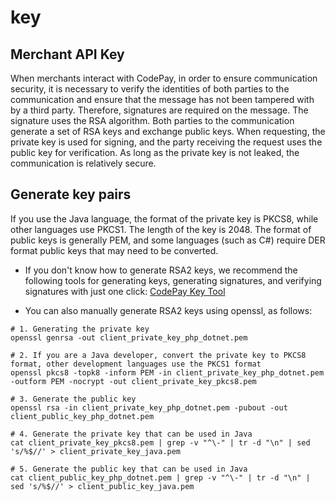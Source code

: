 
# key

## Merchant API Key

When merchants interact with CodePay, in order to ensure communication security, it is necessary to verify the identities of both parties to the communication and ensure that the message has not been tampered with by a third party. Therefore, signatures are required on the message. The signature uses the RSA algorithm. Both parties to the communication generate a set of RSA keys and exchange public keys. When requesting, the private key is used for signing, and the party receiving the request uses the public key for verification. As long as the private key is not leaked, the communication is relatively secure.

## Generate key pairs

If you use the Java language, the format of the private key is PKCS8, while other languages use PKCS1. The length of the key is 2048. The format of public keys is generally PEM, and some languages (such as C#) require DER format public keys that may need to be converted.

- If you don't know how to generate RSA2 keys, we recommend the following tools for generating keys, generating signatures, and verifying signatures with just one click:
  <a href="https://wise-paycloud.oss-eu-west-1.aliyuncs.com/test/codepayResource/CodePay%20Key%20Tool.zip?OSSAccessKeyId=LTAI5tDS7q4RHauowRMYsUPz&Expires=1796441617&Signature=VlYauMkZJSfLmSyQFN4xJAwdZ9Y%3D" target="_blank">
    CodePay Key Tool
  </a>

<ImageZoom src={keyToolImg} />

- You can also manually generate RSA2 keys using openssl, as follows:

```
# 1. Generating the private key
openssl genrsa -out client_private_key_php_dotnet.pem

# 2. If you are a Java developer, convert the private key to PKCS8 format, other development languages use the PKCS1 format
openssl pkcs8 -topk8 -inform PEM -in client_private_key_php_dotnet.pem -outform PEM -nocrypt -out client_private_key_pkcs8.pem

# 3. Generate the public key
openssl rsa -in client_private_key_php_dotnet.pem -pubout -out client_public_key_php_dotnet.pem

# 4. Generate the private key that can be used in Java
cat client_private_key_pkcs8.pem | grep -v "^\-" | tr -d "\n" | sed 's/%$//' > client_private_key_java.pem

# 5. Generate the public key that can be used in Java
cat client_public_key_php_dotnet.pem | grep -v "^\-" | tr -d "\n" | sed 's/%$//' > client_public_key_java.pem
```
